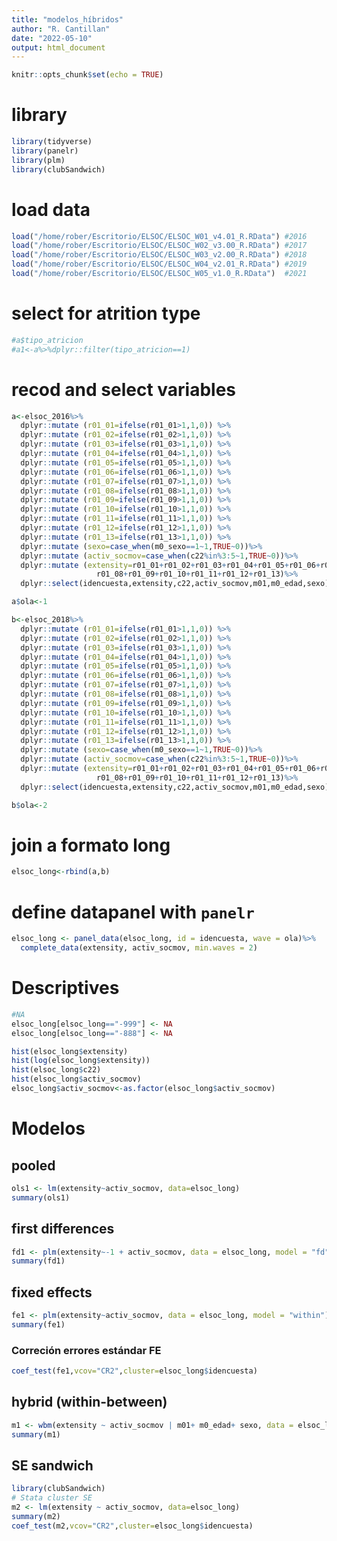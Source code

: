 ```yaml
---
title: "modelos_híbridos"
author: "R. Cantillan"
date: "2022-05-10"
output: html_document
---
```


```r
knitr::opts_chunk$set(echo = TRUE)
```

# library
```r
library(tidyverse)
library(panelr)
library(plm)
library(clubSandwich)
```

# load data
```r
load("/home/rober/Escritorio/ELSOC/ELSOC_W01_v4.01_R.RData") #2016
load("/home/rober/Escritorio/ELSOC/ELSOC_W02_v3.00_R.RData") #2017
load("/home/rober/Escritorio/ELSOC/ELSOC_W03_v2.00_R.RData") #2018
load("/home/rober/Escritorio/ELSOC/ELSOC_W04_v2.01_R.RData") #2019
load("/home/rober/Escritorio/ELSOC/ELSOC_W05_v1.0_R.RData")  #2021
```

# select for atrition type
```r
#a$tipo_atricion
#a1<-a%>%dplyr::filter(tipo_atricion==1)
```

# recod and select variables
```r
a<-elsoc_2016%>%
  dplyr::mutate (r01_01=ifelse(r01_01>1,1,0)) %>%
  dplyr::mutate (r01_02=ifelse(r01_02>1,1,0)) %>%
  dplyr::mutate (r01_03=ifelse(r01_03>1,1,0)) %>%
  dplyr::mutate (r01_04=ifelse(r01_04>1,1,0)) %>%
  dplyr::mutate (r01_05=ifelse(r01_05>1,1,0)) %>%
  dplyr::mutate (r01_06=ifelse(r01_06>1,1,0)) %>%
  dplyr::mutate (r01_07=ifelse(r01_07>1,1,0)) %>%
  dplyr::mutate (r01_08=ifelse(r01_08>1,1,0)) %>%
  dplyr::mutate (r01_09=ifelse(r01_09>1,1,0)) %>%
  dplyr::mutate (r01_10=ifelse(r01_10>1,1,0)) %>%
  dplyr::mutate (r01_11=ifelse(r01_11>1,1,0)) %>%
  dplyr::mutate (r01_12=ifelse(r01_12>1,1,0)) %>%
  dplyr::mutate (r01_13=ifelse(r01_13>1,1,0)) %>%
  dplyr::mutate (sexo=case_when(m0_sexo==1~1,TRUE~0))%>%
  dplyr::mutate (activ_socmov=case_when(c22%in%3:5~1,TRUE~0))%>%
  dplyr::mutate (extensity=r01_01+r01_02+r01_03+r01_04+r01_05+r01_06+r01_07+
                   r01_08+r01_09+r01_10+r01_11+r01_12+r01_13)%>%
  dplyr::select(idencuesta,extensity,c22,activ_socmov,m01,m0_edad,sexo)

a$ola<-1

b<-elsoc_2018%>%
  dplyr::mutate (r01_01=ifelse(r01_01>1,1,0)) %>%
  dplyr::mutate (r01_02=ifelse(r01_02>1,1,0)) %>%
  dplyr::mutate (r01_03=ifelse(r01_03>1,1,0)) %>%
  dplyr::mutate (r01_04=ifelse(r01_04>1,1,0)) %>%
  dplyr::mutate (r01_05=ifelse(r01_05>1,1,0)) %>%
  dplyr::mutate (r01_06=ifelse(r01_06>1,1,0)) %>%
  dplyr::mutate (r01_07=ifelse(r01_07>1,1,0)) %>%
  dplyr::mutate (r01_08=ifelse(r01_08>1,1,0)) %>%
  dplyr::mutate (r01_09=ifelse(r01_09>1,1,0)) %>%
  dplyr::mutate (r01_10=ifelse(r01_10>1,1,0)) %>%
  dplyr::mutate (r01_11=ifelse(r01_11>1,1,0)) %>%
  dplyr::mutate (r01_12=ifelse(r01_12>1,1,0)) %>%
  dplyr::mutate (r01_13=ifelse(r01_13>1,1,0)) %>%
  dplyr::mutate (sexo=case_when(m0_sexo==1~1,TRUE~0))%>%
  dplyr::mutate (activ_socmov=case_when(c22%in%3:5~1,TRUE~0))%>%
  dplyr::mutate (extensity=r01_01+r01_02+r01_03+r01_04+r01_05+r01_06+r01_07+
                   r01_08+r01_09+r01_10+r01_11+r01_12+r01_13)%>%
  dplyr::select(idencuesta,extensity,c22,activ_socmov,m01,m0_edad,sexo)

b$ola<-2
```

# join a formato long
```r
elsoc_long<-rbind(a,b)
```

# define datapanel with `panelr`
```r
elsoc_long <- panel_data(elsoc_long, id = idencuesta, wave = ola)%>%
  complete_data(extensity, activ_socmov, min.waves = 2)
```

# Descriptives
```r
#NA
elsoc_long[elsoc_long=="-999"] <- NA
elsoc_long[elsoc_long=="-888"] <- NA

hist(elsoc_long$extensity)
hist(log(elsoc_long$extensity))
hist(elsoc_long$c22)
hist(elsoc_long$activ_socmov)
elsoc_long$activ_socmov<-as.factor(elsoc_long$activ_socmov)
```

# Modelos

## pooled
```r
ols1 <- lm(extensity~activ_socmov, data=elsoc_long)
summary(ols1)
```

## first differences
```r
fd1 <- plm(extensity~-1 + activ_socmov, data = elsoc_long, model = "fd")
summary(fd1)
```

## fixed effects
```r
fe1 <- plm(extensity~activ_socmov, data = elsoc_long, model = "within")
summary(fe1)
```

### Correción errores estándar FE
```r
coef_test(fe1,vcov="CR2",cluster=elsoc_long$idencuesta)
```

## hybrid (within-between)
```r
m1 <- wbm(extensity ~ activ_socmov | m01+ m0_edad+ sexo, data = elsoc_long)
summary(m1)
```

## SE sandwich
```r
library(clubSandwich)
# Stata cluster SE
m2 <- lm(extensity ~ activ_socmov, data=elsoc_long)
summary(m2)
coef_test(m2,vcov="CR2",cluster=elsoc_long$idencuesta)
```



















